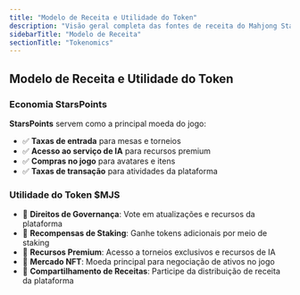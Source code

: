 ```yaml
---
title: "Modelo de Receita e Utilidade do Token"
description: "Visão geral completa das fontes de receita do Mahjong Stars, da economia StarsPoints e da estrutura de utilidade do token $MJS"
sidebarTitle: "Modelo de Receita"
sectionTitle: "Tokenomics"
---
```



## Modelo de Receita e Utilidade do Token

### Economia StarsPoints
**StarsPoints** servem como a principal moeda do jogo:
- ✅ **Taxas de entrada** para mesas e torneios
- ✅ **Acesso ao serviço de IA** para recursos premium
- ✅ **Compras no jogo** para avatares e itens
- ✅ **Taxas de transação** para atividades da plataforma

### Utilidade do Token $MJS
- 🎯 **Direitos de Governança**: Vote em atualizações e recursos da plataforma
- 🎯 **Recompensas de Staking**: Ganhe tokens adicionais por meio de staking
- 🎯 **Recursos Premium**: Acesso a torneios exclusivos e recursos de IA
- 🎯 **Mercado NFT**: Moeda principal para negociação de ativos no jogo
- 🎯 **Compartilhamento de Receitas**: Participe da distribuição de receita da plataforma